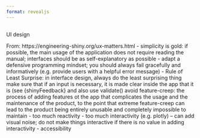 ```yaml
---
format: revealjs
---
```


##  {#UI-design data-menu-title="UI design is important!"}

<div class="slide-title">UI design</div>

From: https://engineering-shiny.org/ux-matters.html 
- simplicity is gold: if possible, the main usage of the application does not require reading the manual; interfaces should be as self-explanatory as possible
- adapt a defensive programming mindset; you should always fail gracefully and informatively (e.g. provide users with a helpful error message)
- Rule of Least Surprise: in interface design, always do the least surprising thing
make sure that if an input is necessary, it is made clear inside the app that it is (see {shinyFeedback} and also use validate()
avoid feature-creep: the process of adding features ot the app that complicates the usage and the maintenance of the product, to the point that extreme feature-creep can lead to the product being entirely unusable and completely impossible to maintain
- too much reactivity
- too much interactivity (e.g. plotly) -- can add visual noise; do not make things interactive if there is no value in adding interactivity
- accessibility
